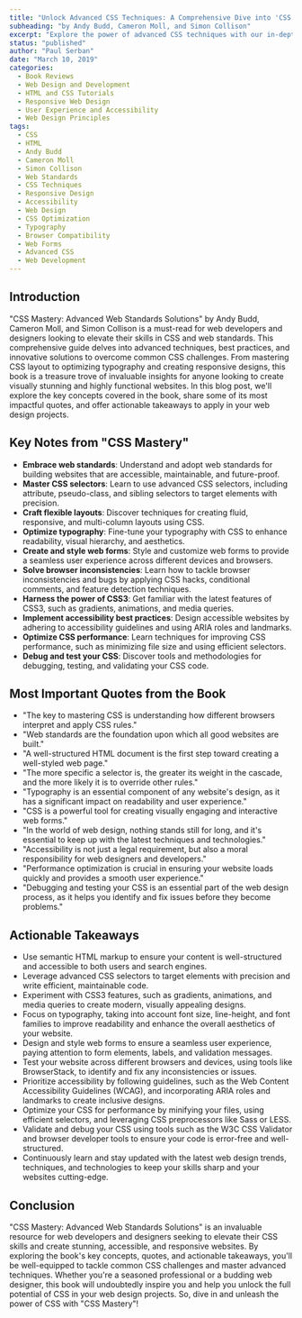 ```yaml
---
title: "Unlock Advanced CSS Techniques: A Comprehensive Dive into 'CSS Mastery' by Budd, Moll, and Collison"
subheading: "by Andy Budd, Cameron Moll, and Simon Collison"
excerpt: "Explore the power of advanced CSS techniques with our in-depth look at 'CSS Mastery' by Andy Budd, Cameron Moll, and Simon Collison. Discover key insights, essential quotes, and actionable takeaways to elevate your web design skills."
status: "published"
author: "Paul Serban"
date: "March 10, 2019"
categories:
  - Book Reviews
  - Web Design and Development
  - HTML and CSS Tutorials
  - Responsive Web Design
  - User Experience and Accessibility
  - Web Design Principles
tags:
  - CSS
  - HTML
  - Andy Budd
  - Cameron Moll
  - Simon Collison
  - Web Standards
  - CSS Techniques
  - Responsive Design
  - Accessibility
  - Web Design
  - CSS Optimization
  - Typography
  - Browser Compatibility
  - Web Forms
  - Advanced CSS
  - Web Development
---
```


## Introduction
"CSS Mastery: Advanced Web Standards Solutions" by Andy Budd, Cameron Moll, and Simon Collison is a must-read for web developers and designers looking to elevate their skills in CSS and web standards. This comprehensive guide delves into advanced techniques, best practices, and innovative solutions to overcome common CSS challenges. From mastering CSS layout to optimizing typography and creating responsive designs, this book is a treasure trove of invaluable insights for anyone looking to create visually stunning and highly functional websites. In this blog post, we'll explore the key concepts covered in the book, share some of its most impactful quotes, and offer actionable takeaways to apply in your web design projects.

## Key Notes from "CSS Mastery"
- **Embrace web standards**: Understand and adopt web standards for building websites that are accessible, maintainable, and future-proof.
- **Master CSS selectors**: Learn to use advanced CSS selectors, including attribute, pseudo-class, and sibling selectors to target elements with precision.
- **Craft flexible layouts**: Discover techniques for creating fluid, responsive, and multi-column layouts using CSS.
- **Optimize typography**: Fine-tune your typography with CSS to enhance readability, visual hierarchy, and aesthetics.
- **Create and style web forms**: Style and customize web forms to provide a seamless user experience across different devices and browsers.
- **Solve browser inconsistencies**: Learn how to tackle browser inconsistencies and bugs by applying CSS hacks, conditional comments, and feature detection techniques.
- **Harness the power of CSS3**: Get familiar with the latest features of CSS3, such as gradients, animations, and media queries.
- **Implement accessibility best practices**: Design accessible websites by adhering to accessibility guidelines and using ARIA roles and landmarks.
- **Optimize CSS performance**: Learn techniques for improving CSS performance, such as minimizing file size and using efficient selectors.
- **Debug and test your CSS**: Discover tools and methodologies for debugging, testing, and validating your CSS code.

## Most Important Quotes from the Book
- "The key to mastering CSS is understanding how different browsers interpret and apply CSS rules."
- "Web standards are the foundation upon which all good websites are built."
- "A well-structured HTML document is the first step toward creating a well-styled web page."
- "The more specific a selector is, the greater its weight in the cascade, and the more likely it is to override other rules."
- "Typography is an essential component of any website's design, as it has a significant impact on readability and user experience."
- "CSS is a powerful tool for creating visually engaging and interactive web forms."
- "In the world of web design, nothing stands still for long, and it's essential to keep up with the latest techniques and technologies."
- "Accessibility is not just a legal requirement, but also a moral responsibility for web designers and developers."
- "Performance optimization is crucial in ensuring your website loads quickly and provides a smooth user experience."
- "Debugging and testing your CSS is an essential part of the web design process, as it helps you identify and fix issues before they become problems."

## Actionable Takeaways
- Use semantic HTML markup to ensure your content is well-structured and accessible to both users and search engines.
- Leverage advanced CSS selectors to target elements with precision and write efficient, maintainable code.
- Experiment with CSS3 features, such as gradients, animations, and media queries to create modern, visually appealing designs.
- Focus on typography, taking into account font size, line-height, and font families to improve readability and enhance the overall aesthetics of your website.
- Design and style web forms to ensure a seamless user experience, paying attention to form elements, labels, and validation messages.
- Test your website across different browsers and devices, using tools like BrowserStack, to identify and fix any inconsistencies or issues.
- Prioritize accessibility by following guidelines, such as the Web Content Accessibility Guidelines (WCAG), and incorporating ARIA roles and landmarks to create inclusive designs.
- Optimize your CSS for performance by minifying your files, using efficient selectors, and leveraging CSS preprocessors like Sass or LESS.
- Validate and debug your CSS using tools such as the W3C CSS Validator and browser developer tools to ensure your code is error-free and well-structured.
- Continuously learn and stay updated with the latest web design trends, techniques, and technologies to keep your skills sharp and your websites cutting-edge.

## Conclusion
"CSS Mastery: Advanced Web Standards Solutions" is an invaluable resource for web developers and designers seeking to elevate their CSS skills and create stunning, accessible, and responsive websites. By exploring the book's key concepts, quotes, and actionable takeaways, you'll be well-equipped to tackle common CSS challenges and master advanced techniques. Whether you're a seasoned professional or a budding web designer, this book will undoubtedly inspire you and help you unlock the full potential of CSS in your web design projects. So, dive in and unleash the power of CSS with "CSS Mastery"!
